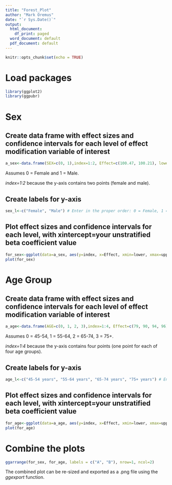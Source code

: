 ```yaml
---
title: "Forest_Plot"
author: "Mark Oremus"
date: "`r Sys.Date()`"
output:
  html_document:
    df_print: paged
  word_document: default
  pdf_document: default
---
```


```r
knitr::opts_chunk$set(echo = TRUE)
```

# Load packages
```r
library(ggplot2)
library(ggpubr)
```

# Sex

## Create data frame with effect sizes and confidence intervals for each level of effect modification variable of interest
```r
a_sex<-data.frame(SEX=c(0, 1),index=1:2, Effect=c(100.47, 100.21), lower=c(100.10, 99.86), upper=c(100.84, 100.56))
```

Assumes 0 = Female and 1 = Male.

*index=1:2* because the y-axis contains two points (female and male).

## Create labels for y-axis
```r
sex_l<-c("Female", "Male") # Enter in the proper order: 0 = Female, 1 = Male
```

## Plot effect sizes and confidence intervals for each level, with xintercept=your unstratified beta coefficient value
```r
for_sex<-ggplot(data=a_sex, aes(y=index, x=Effect, xmin=lower, xmax=upper)) + geom_point() + geom_vline(xintercept=100.30, colour="blue", linetype="dashed") +geom_errorbarh(height=.1) + scale_x_continuous(name="") +scale_y_reverse(name="", breaks=1:2, labels=sex_l) + theme_classic() + ggtitle("A Path by Sex")
plot(for_sex)
```

# Age Group

## Create data frame with effect sizes and confidence intervals for each level of effect modification variable of interest
```r
a_age<-data.frame(AGE=c(0, 1, 2, 3),index=1:4, Effect=c(79, 90, 94, 96), lower=c(49.6, 60.6, 64.6, 66.6), upper=c(108.4, 119.4, 123.4, 125.4))
```

Assumes 0 = 45-54, 1 = 55-64, 2 = 65-74, 3 = 75+.

*index=1:4* because the y-axis contains four points (one point for each of four age groups).

## Create labels for y-axis
```r
age_l<-c("45-54 years", "55-64 years", "65-74 years", "75+ years") # Enter in the proper order: 0 = Female, 1 = Male
```

## Plot effect sizes and confidence intervals for each level, with xintercept=your unstratified beta coefficient value
```r
for_age<-ggplot(data=a_age, aes(y=index, x=Effect, xmin=lower, xmax=upper)) + geom_point() + geom_vline(xintercept=82.7, colour="blue", linetype="dashed") +geom_errorbarh(height=.1) + scale_x_continuous(name="") +scale_y_reverse(name="", breaks=1:4, labels=age_l) + theme_classic() + ggtitle("A Path by Age Group")
plot(for_age)
```

# Combine the plots

```r
ggarrange(for_sex, for_age, labels = c("A", "B"), nrow=1, ncol=2)
```

The combined plot can be re-sized and exported as a .png file using the *ggexport* function.